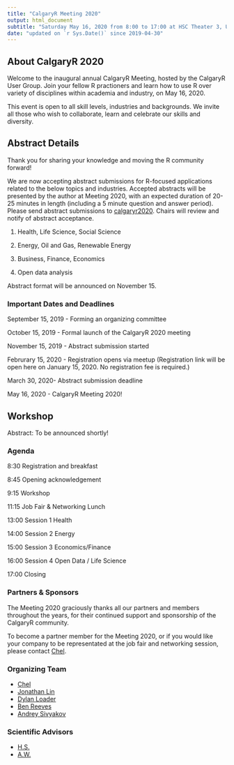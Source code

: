 ```yaml
---
title: "CalgaryR Meeting 2020"
output: html_document
subtitle: "Saturday May 16, 2020 from 8:00 to 17:00 at HSC Theater 3, University of Calgary"
date: "updated on `r Sys.Date()` since 2019-04-30"
---
```


## About CalgaryR 2020

Welcome to the inaugural annual CalgaryR Meeting, hosted by the CalgaryR User Group. Join your fellow R practioners and learn how to use R over variety of disciplines within academia and industry, on May 16, 2020.

This event is open to all skill levels, industries and backgrounds. We invite all those who wish to collaborate, learn and celebrate our skills and diversity.


## Abstract Details 

Thank you for sharing your knowledge and moving the R community forward!

We are now accepting abstract submissions for R-focused applications related to the below topics and industries. Accepted abstracts will be presented by the author at Meeting 2020, with an expected duration of 20-25 minutes in length (including a 5 minute question and answer period). Please send abstract submissions to [calgaryr2020](mailto:chelhee.lee@ucalgary.ca). Chairs will review and notify of abstract acceptance.

1. Health, Life Science, Social Science <!-- (Chair: Tarah Lynch) -->

2. Energy, Oil and Gas, Renewable Energy <!-- (Chair: Jose Fernandes) -->

3. Business, Finance, Economics <!-- (Chair: Kevin Rush) -->

4. Open data analysis <!-- (Chair: ) -->

Abstract format will be announced on November 15. 

### Important Dates and Deadlines

September 15, 2019 - Forming an organizing committee

October 15, 2019 - Formal launch of the CalgaryR 2020 meeting 

November 15, 2019 - Abstract submission started 

Februrary 15, 2020 - Registration opens via meetup (Registration link will be open here on January 15, 2020.  No registration fee is required.)

March 30, 2020- Abstract submission deadline

May 16, 2020 - CalgaryR Meeting 2020!

## Workshop

Abstract: To be announced shortly!

### Agenda 

8:30 Registration and breakfast

8:45 Opening acknowledgement <!-- award to the invited speaker --> 

9:15 Workshop 

11:15 Job Fair & Networking Lunch <!-- (by Andrey Sivyakov) --> 

13:00 Session 1 Health 

14:00 Session 2 Energy 

15:00 Session 3 Economics/Finance 

16:00 Session 4 Open Data / Life Science 

17:00 Closing 


### Partners & Sponsors 

The Meeting 2020 graciously thanks all our partners and members throughout the years, for their continued support and sponsorship of the CalgaryR community.

To become a partner member for the Meeting 2020, or if you would like your company to be representated at the job fair and networking session, please contact [Chel](mailto:chelhee.lee@ucalgary.ca). 

### Organizing Team 

* [Chel](mailto:chelhee.lee@ucalgary.ca)
* [Jonathan Lin](mailto:hello@jonlin.ca)
* [Dylan Loader](mailto:dylan.loader1@ucalgary.ca)
* [Ben Reeves](mailto:breeves@viewpointgroup.ca)
* [Andrey Sivyakov](mailto:asivyakov@suncor.com)

### Scientific Advisors

* [H.S.](mailto:) <!-- Hua Shen, Professor, Mathematics and Statistics, UC --> 
* [A.W.](mailto:) <!-- Alex Whalley, Professor, Economics, UC --> 
<!-- Jingjing Wu?  One from computer science?  Ryan Hum? --> 

<!--

Included with your registration fee is:

- Breakfast and Lunch
- Morning workshop
- Afternoon sessions

-->

